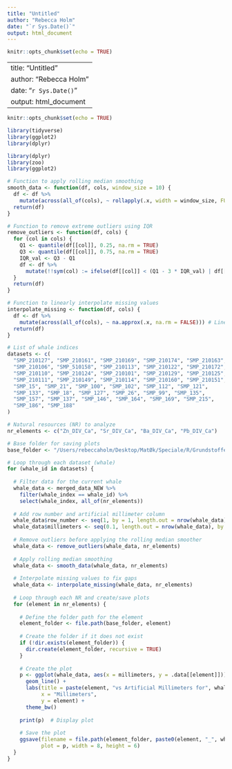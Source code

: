 ```yaml
---
title: "Untitled"
author: "Rebecca Holm"
date: "`r Sys.Date()`"
output: html_document
---
```


```r
knitr::opts_chunk$set(echo = TRUE)
```


---
title: "Untitled"
author: "Rebecca Holm"
date: "`r Sys.Date()`"
output: html_document
---

```r
knitr::opts_chunk$set(echo = TRUE)
```



```r
library(tidyverse)
library(ggplot2)
library(dplyr)
```


```r
library(dplyr)
library(zoo)
library(ggplot2)

# Function to apply rolling median smoothing
smooth_data <- function(df, cols, window_size = 10) {
  df <- df %>%
    mutate(across(all_of(cols), ~ rollapply(.x, width = window_size, FUN = median, fill = NA, align = "center")))
  return(df)
}

# Function to remove extreme outliers using IQR
remove_outliers <- function(df, cols) {
  for (col in cols) {
    Q1 <- quantile(df[[col]], 0.25, na.rm = TRUE)
    Q3 <- quantile(df[[col]], 0.75, na.rm = TRUE)
    IQR_val <- Q3 - Q1
    df <- df %>%
      mutate(!!sym(col) := ifelse(df[[col]] < (Q1 - 3 * IQR_val) | df[[col]] > (Q3 + 3 * IQR_val), NA, df[[col]]))
  }
  return(df)
}

# Function to linearly interpolate missing values
interpolate_missing <- function(df, cols) {
  df <- df %>%
    mutate(across(all_of(cols), ~ na.approx(.x, na.rm = FALSE))) # Linear interpolation
  return(df)
}

# List of whale indices
datasets <- c(
  "SMP_210127", "SMP_210161", "SMP_210169", "SMP_210174", "SMP_210163", 
  "SMP_210106", "SMP_510158", "SMP_210113", "SMP_210122", "SMP_210172", 
  "SMP_210110", "SMP_210124", "SMP_210101", "SMP_210129", "SMP_210125", 
  "SMP_210111", "SMP_210149", "SMP_210114", "SMP_210160", "SMP_210151", 
  "SMP_15", "SMP_21", "SMP_100", "SMP_102", "SMP_112", "SMP_121", 
  "SMP_133", "SMP_18", "SMP_127", "SMP_26", "SMP_99", "SMP_135", 
  "SMP_157", "SMP_137", "SMP_146", "SMP_164", "SMP_169", "SMP_215", 
  "SMP_186", "SMP_188"
)

# Natural resources (NR) to analyze
nr_elements <- c("Zn_DIV_Ca", "Sr_DIV_Ca", "Ba_DIV_Ca", "Pb_DIV_Ca")

# Base folder for saving plots
base_folder <- "/Users/rebeccaholm/Desktop/MatØk/Speciale/R/Grundstoffer/Rolling_median_smoother_NEW/"

# Loop through each dataset (whale)
for (whale_id in datasets) {
  
  # Filter data for the current whale
  whale_data <- merged_data_NEW %>%
    filter(whale_index == whale_id) %>%
    select(whale_index, all_of(nr_elements))
  
  # Add row number and artificial millimeter column
  whale_data$row_number <- seq(1, by = 1, length.out = nrow(whale_data))
  whale_data$millimeters <- seq(0.1, length.out = nrow(whale_data), by = 0.1)
  
  # Remove outliers before applying the rolling median smoother
  whale_data <- remove_outliers(whale_data, nr_elements)
  
  # Apply rolling median smoothing
  whale_data <- smooth_data(whale_data, nr_elements)
  
  # Interpolate missing values to fix gaps
  whale_data <- interpolate_missing(whale_data, nr_elements)
  
  # Loop through each NR and create/save plots
  for (element in nr_elements) {
    
    # Define the folder path for the element
    element_folder <- file.path(base_folder, element)
    
    # Create the folder if it does not exist
    if (!dir.exists(element_folder)) {
      dir.create(element_folder, recursive = TRUE)
    }
    
    # Create the plot
    p <- ggplot(whale_data, aes(x = millimeters, y = .data[[element]])) +
      geom_line() +
      labs(title = paste(element, "vs Artificial Millimeters for", whale_id),
           x = "Millimeters",
           y = element) +
      theme_bw()
    
    print(p)  # Display plot
    
    # Save the plot
    ggsave(filename = file.path(element_folder, paste0(element, "_", whale_id, "_plot.png")), 
           plot = p, width = 8, height = 6)
  }
}

```

